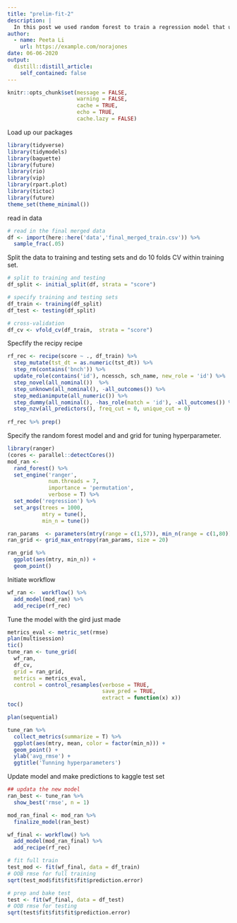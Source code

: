 ```yaml
---
title: "prelim-fit-2"
description: |
  In this post we used random forest to train a regression model that uses a set of predictors to predict individual score. The details of feature selection and training the model (including choosing and tuning hyperparmater) will be discussed in a seperate post. To summarize the performance of the random forest regression model: the OOB RMSE for the full training set is 92.48828, the OOB RMSE for the testing set is 100.5576
author:
  - name: Peeta Li
    url: https://example.com/norajones
date: 06-06-2020
output:
  distill::distill_article:
    self_contained: false
---
```


```r
knitr::opts_chunk$set(message = FALSE,
                      warning = FALSE,
                      cache = TRUE,
                      echo = TRUE,
                      cache.lazy = FALSE)
```

Load up our packages

```r
library(tidyverse)
library(tidymodels)
library(baguette)
library(future)
library(rio)
library(vip)
library(rpart.plot)
library(tictoc)
library(future)
theme_set(theme_minimal())
```

read in data 

```r
# read in the final merged data
df <- import(here::here('data','final_merged_train.csv')) %>%
  sample_frac(.05)
```

Split the data to training and testing sets and do 10 folds CV within training set. 

```r
# split to training and testing
df_split <- initial_split(df, strata = "score")

# specify training and testing sets
df_train <- training(df_split) 
df_test <- testing(df_split)

# cross-validation
df_cv <- vfold_cv(df_train,  strata = "score")
```

Specfify the recipy recipe

```r
rf_rec <- recipe(score ~ ., df_train) %>%
  step_mutate(tst_dt = as.numeric(tst_dt)) %>%
  step_rm(contains('bnch')) %>%
  update_role(contains('id'), ncessch, sch_name, new_role = 'id') %>%
  step_novel(all_nominal())  %>%
  step_unknown(all_nominal(), -all_outcomes()) %>%
  step_medianimpute(all_numeric()) %>%
  step_dummy(all_nominal(), -has_role(match = 'id'), -all_outcomes()) %>%
  step_nzv(all_predictors(), freq_cut = 0, unique_cut = 0)
  
rf_rec %>% prep()
```

Specify the random forest model and and grid for tuning hyperparameter. 

```r
library(ranger)
(cores <- parallel::detectCores())
mod_ran <- 
  rand_forest() %>%
  set_engine('ranger',
             num.threads = 7,
             importance = 'permutation',
             verbose = T) %>%
  set_mode('regression') %>%
  set_args(trees = 1000,
           mtry = tune(),
           min_n = tune())

ran_params  <- parameters(mtry(range = c(1,57)), min_n(range = c(1,80)))
ran_grid <- grid_max_entropy(ran_params, size = 20)

ran_grid %>% 
  ggplot(aes(mtry, min_n)) +
  geom_point()

```

Initiate workflow

```r
wf_ran <-  workflow() %>%
  add_model(mod_ran) %>%
  add_recipe(rf_rec)
```

Tune the model with the gird just made 

```r
metrics_eval <- metric_set(rmse)
plan(multisession)
tic()
tune_ran <- tune_grid(
  wf_ran,
  df_cv,
  grid = ran_grid,
  metrics = metrics_eval,
  control = control_resamples(verbose = TRUE,
                              save_pred = TRUE,
                              extract = function(x) x))
toc()

plan(sequential)
```


```r
tune_ran %>%
  collect_metrics(summarize = T) %>%
  ggplot(aes(mtry, mean, color = factor(min_n))) + 
  geom_point() +
  ylab('avg_rmse') + 
  ggtitle('Tunning hyperparameters')
```

Update model and make predictions to kaggle test set 

```r
## updata the new model
ran_best <- tune_ran %>%
  show_best('rmse', n = 1)

mod_ran_final <- mod_ran %>%
  finalize_model(ran_best)

wf_final <- workflow() %>%
  add_model(mod_ran_final) %>%
  add_recipe(rf_rec)

# fit full train
test_mod <- fit(wf_final, data = df_train)
# OOB rmse for full training 
sqrt(test_mod$fit$fit$fit$prediction.error)

# prep and bake test
test <- fit(wf_final, data = df_test)
# OOB rmse for testing 
sqrt(test$fit$fit$fit$prediction.error)
```
